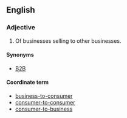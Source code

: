 ==English==

===Adjective===
{{en-adj|pos=[[business]]-[[to]]-[[business]]}}

# Of businesses selling to other businesses.

====Synonyms====
*[[B2B]]

====Coordinate term====
*[[business-to-consumer]]
*[[consumer-to-consumer]]
*[[consumer-to-business]]